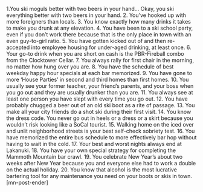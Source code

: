 1.You ski moguls better with two beers in your hand… Okay, you ski everything better with two beers in your hand.
2. You’ve hooked up with more foreigners than locals.
3. You know exactly how many drinks it takes to make you drunk at any elevation.
4. You have been to a ski school party, even if you don’t work there because that is the only place in town with an even guy-to-girl ratio.
5. You have gotten kicked out of and then re-accepted into employee housing for under-aged drinking, at least once.
6. Your go-to drink when you are short on cash is the PBR-Fireball combo from the Clocktower Cellar.
7. You always rally for first chair in the morning, no matter how hung over you are.
8. You have the schedule of best weekday happy hour specials at each bar memorized.
9. You have gone to more ‘House Parties’ in second and third homes than first homes.
10. You usually see your former teacher, your friend’s parents, and your boss when you go out and they are usually drunker than you are.
11. You always see at least one person you have slept with every time you go out.
12. You have probably chugged a beer out of an old ski boot as a rite of passage.
13. You make all your city friends do a shot ski during their first visit.
14. You know the dress code. You never go out in heels or a dress or a skirt because you wouldn’t risk looking like a SoCal tourist.
15. Walking home on the iced over and unlit neighborhood streets is your best self-check sobriety test.
16. You have memorized the entire bus schedule to more effectively bar hop without having to wait in the cold.
17. Your best and worst nights always end at Lakanuki.
18. You have your own special strategy for completing the Mammoth Mountain bar crawl.
19. You celebrate New Year’s about two weeks after New Year because you and everyone else had to work a double on the actual holiday.
20. You know that alcohol is the most lucrative bartering tool for any maintenance you need on your boots or skis in town. [mn-post-ender]